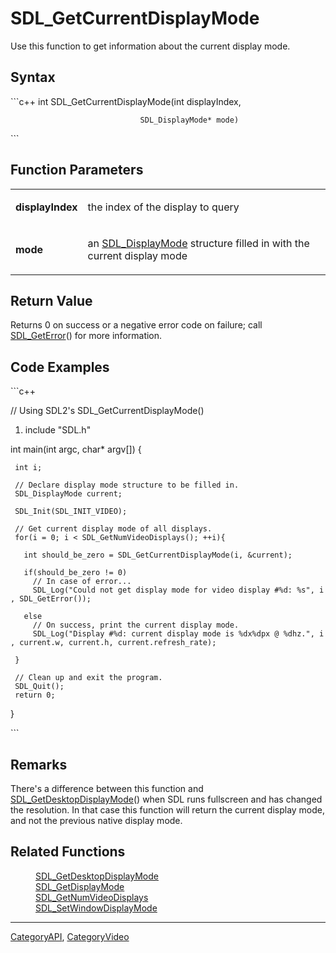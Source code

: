 
= SDL_GetCurrentDisplayMode =
Use this function to get information about the current display mode.


== Syntax ==
```c++
int SDL_GetCurrentDisplayMode(int              displayIndex,
                              SDL_DisplayMode* mode)
```

== Function Parameters ==
{|
|'''displayIndex'''
|the index of the display to query
|-
|'''mode'''
|an [[SDL_DisplayMode]] structure filled in with the current display mode
|}

== Return Value ==
Returns 0 on success or a negative error code on failure; call [[SDL_GetError]]() for more information.

== Code Examples ==
```c++

// Using SDL2's SDL_GetCurrentDisplayMode()

#include "SDL.h"

int main(int argc, char* argv[])
{
  int i;

  // Declare display mode structure to be filled in.
  SDL_DisplayMode current;

  SDL_Init(SDL_INIT_VIDEO);

  // Get current display mode of all displays.
  for(i = 0; i < SDL_GetNumVideoDisplays(); ++i){

    int should_be_zero = SDL_GetCurrentDisplayMode(i, &current);

    if(should_be_zero != 0)
      // In case of error...
      SDL_Log("Could not get display mode for video display #%d: %s", i, SDL_GetError());

    else
      // On success, print the current display mode.
      SDL_Log("Display #%d: current display mode is %dx%dpx @ %dhz.", i, current.w, current.h, current.refresh_rate);

  }

  // Clean up and exit the program.
  SDL_Quit();
  return 0;

}

```

== Remarks ==
There's a difference between this function and [[SDL_GetDesktopDisplayMode]]() when SDL runs fullscreen and has changed the resolution. In that case this function will return the current display mode, and not the previous native display mode.

== Related Functions ==
:[[SDL_GetDesktopDisplayMode]]
:[[SDL_GetDisplayMode]]
:[[SDL_GetNumVideoDisplays]]
:[[SDL_SetWindowDisplayMode]]

----
[[CategoryAPI]], [[CategoryVideo]]
